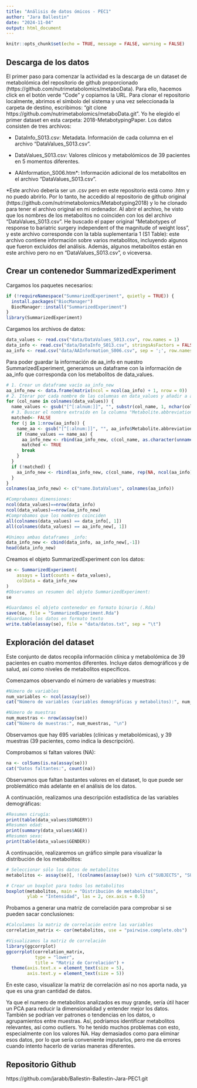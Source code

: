 ---
title: "Análisis de datos ómicos - PEC1"
author: "Jara Ballestin"
date: "2024-11-04"
output: html_document
---

```{r setup, include=FALSE}
knitr::opts_chunk$set(echo = TRUE, message = FALSE, warning = FALSE)
```

## Descarga de los datos
El primer paso para comenzar la actividad es la descarga de un dataset de metabolómica del repositorio de github proporcionado (https://github.com/nutrimetabolomics/metaboData). Para ello, hacemos click en el botón verde "Code" y copiamos la URL. Para clonar el repositorio localmente, abrimos el símbolo del sistema y una vez seleccionada la carpeta de destino, escribimos: "git clone https://github.com/nutrimetabolomics/metaboData.git". Yo he elegido el primer dataset en esta carpeta: 2018-MetabotypingPaper. Los datos consisten de tres archivos: 

- DataInfo_S013.csv: Metadata. Información de cada columna en el archivo "DataValues_S013.csv".

- DataValues_S013.csv: Valores clínicos y metabolómicos de 39 pacientes en 5 momentos diferentes.

- AAInformation_S006.htm*: Información adicional de los metabolitos en el archivo "DataValues_S013.csv".

*Este archivo debería ser un .csv pero en este repositorio está como .htm y no puedo abrirlo. Por lo tanto, he accedido al repositorio de github original (https://github.com/nutrimetabolomics/Metabotyping2018) y lo he clonado para tener el archivo original en mi ordenador. Al abrir el archivo, he visto que los nombres de los metabolitos no coinciden con los del archivo "DataValues_S013.csv". He buscado el paper original "Metabotypes of response to bariatric surgery independent of the magnitude of weight loss", y este archivo corresponde con la tabla suplementaria 1 (S1 Table): este archivo contiene información sobre varios metabolitos, incluyendo algunos que fueron excluidos del análisis. Además, algunos metabolitos están en este archivo pero no en "DataValues_S013.csv", o viceversa.

## Crear un contenedor SummarizedExperiment

Cargamos los paquetes necesarios:
```{r}
if (!requireNamespace("SummarizedExperiment", quietly = TRUE)) {
  install.packages("BiocManager")
  BiocManager::install("SummarizedExperiment")
}
library(SummarizedExperiment)
```

Cargamos los archivos de datos:
```{r}
data_values <- read.csv("data/DataValues_S013.csv", row.names = 1)
data_info <- read.csv("data/DataInfo_S013.csv", stringsAsFactors = FALSE)
aa_info <- read.csv("data/AAInformation_S006.csv", sep = ';', row.names = 1)
```

Para poder guardar la información de aa_info en nuestro SummarizedExperiment, generamos un dataframe con la información de aa_info que corresponda con los metabolitos de data_values.
```{r}
# 1. Crear un dataframe vacío aa_info_new
aa_info_new <- data.frame(matrix(ncol = ncol(aa_info) + 1, nrow = 0))
# 2. Iterar por cada nombre de las columnas en data_values y añadir a aa_info_new la fila correspondiente de aa_info
for (col_name in colnames(data_values)) {
  name_values <- gsub("[^[:alnum:]]", "", substr(col_name, 1, nchar(col_name) - 2)) #Seleccionar sólo números y letras y excluir los dos últimos caracteres (referente al tiempo)
  # 3. Buscar el nombre extraído en la columna "Metabolite.abbreviation" de aa_info y añadir la fila a aa_info_new
  matched<- FALSE
  for (j in 1:nrow(aa_info)) {
    name_aa <- gsub("[^[:alnum:]]", "", aa_info$Metabolite.abbreviation[j]) #Seleccionar sólo números y letras
    if (name_values == name_aa) {
      aa_info_new <- rbind(aa_info_new, c(col_name, as.character(unname(aa_info[1, ]))))
      matched <- TRUE
      break
    }
  }
  if (!matched) {
    aa_info_new <- rbind(aa_info_new, c(col_name, rep(NA, ncol(aa_info))))
  }
}
colnames(aa_info_new) <- c("name.DataValues", colnames(aa_info))

#Comprobamos dimensiones:
ncol(data_values)==nrow(data_info)
ncol(data_values)==nrow(aa_info_new)
#Comprobamos que los nombres coinciden
all(colnames(data_values) == data_info[, 1])
all(colnames(data_values) == aa_info_new[, 1])

#Unimos ambas dataframes _info:
data_info_new <- cbind(data_info, aa_info_new[,-1])
head(data_info_new)
```

Creamos el objeto SummarizedExperiment con los datos:
```{r}
se <- SummarizedExperiment(
    assays = list(counts = data_values),
    colData = data_info_new
)
#Observamos un resumen del objeto SummarizedExperiment:
se

#Guardamos el objeto contenedor en formato binario (.Rda)
save(se, file = "SummarizedExperiment.Rda")
#Guardamos los datos en formato texto
write.table(assay(se), file = "data/datos.txt", sep = "\t")
```

## Exploración del dataset

Este conjunto de datos recopila información clínica y metabolómica de 39 pacientes en cuatro momentos diferentes. Incluye datos demográficos y de salud, así como niveles de metabolitos específicos.

Comenzamos observando el número de variables y muestras:
```{r}
#Número de variables
num_variables <- ncol(assay(se))
cat("Número de variables (variables demográficas y metabolitos):", num_variables, "\n")

#Número de muestras
num_muestras <- nrow(assay(se))
cat("Número de muestras:", num_muestras, "\n")
```
Observamos que hay 695 variables (clínicas y metabolómicas), y 39 muestras (39 pacientes, como indica la descripción).

Comprobamos si faltan valores (NA):
```{r}
na <- colSums(is.na(assay(se)))
cat("Datos faltantes:", count(na))
```
Observamos que faltan bastantes valores en el dataset, lo que puede ser problemático más adelante en el análisis de los datos.

A continuación, realizamos una descripción estadística de las variables demográficas:
```{r}
#Resumen cirugía:
print(table(data_values$SURGERY))
#Resumen edad:
print(summary(data_values$AGE))
#Resumen sexo:
print(table(data_values$GENDER))
```


A continuación, realizaremos un gráfico simple para visualizar la distribución de los metabolitos:
```{r}
# Seleccionar sólo los datos de metabolitos
metabolitos <- assay(se)[, !(colnames(assay(se)) %in% c("SUBJECTS", "SURGERY", "AGE", "GENDER", "Group"))]

# Crear un boxplot para todos los metabolitos
boxplot(metabolitos, main = "Distribución de metabolitos", 
        ylab = "Intensidad", las = 2, cex.axis = 0.5)
```

Probamos a generar una matriz de correlación para comprobar si se pueden sacar conclusiones:
```{r ggcorrplot, fig.height=10, fig.width=10}
#Calculamos la matriz de correlación entre las variables
correlation_matrix <- cor(metabolitos, use = "pairwise.complete.obs")

#Visualizamos la matriz de correlación
library(ggcorrplot)
ggcorrplot(correlation_matrix, 
           type = "lower", 
           title = "Matriz de Correlación") +
  theme(axis.text.x = element_text(size = 5),
        axis.text.y = element_text(size = 5))
```
En este caso, visualizar la matriz de correlación así no nos aporta nada, ya que es una gran cantidad de datos.

Ya que el numero de metabolitos analizados es muy grande, sería útil hacer un PCA para reducir la dimensionalidad y entender mejor los datos. También se podrían ver patrones o tendencias en los datos, o agrupamientos entre muestras. Así, podríamos identificar metabolitos relevantes, así como outliers.
Yo he tenido muchos problemas con esto, especialmente con los valores NA. Hay demasiados como para eliminar esos datos, por lo que sería conveniente imputarlos, pero me da errores cuando intento hacerlo de varias maneras diferentes.

## Repositorio Github
https://github.com/jarabb/Ballestin-Ballestin-Jara-PEC1.git